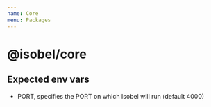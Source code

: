 ```yaml
---
name: Core
menu: Packages
---
```


# @isobel/core

## Expected env vars

- PORT, specifies the PORT on which Isobel will run (default 4000)

